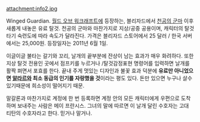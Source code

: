 attachment:info2.jpg

Winged Guardian. [[월드 오브 워크래프트]]에 등장하는, 블리자드에서 [[천공의 군마]] 이후 새롭게 내놓은 유료 탈것. 천공의 군마와 마찬가지로 지상/공중 공용이며, 캐릭터의 탈것 타기 숙련도에 따라 속도가 달라진다. 가격은 블리자드 스토어에서 25 달러 / 한국 서버에서는 25,000원. 등장일자는 2011년 6월 1일.

이글이글 불타는 갈기와 꼬리, 날개의 끝부분에 잔상이 남는 효과가 매우 화려하다. 또한 지상 탈것 전용인 곳에서 점프키를 누르거나 /탈것감정표현 명령어를 입력하면 날개를 활짝 펴면서 포효를 한다. 끝내 주게 멋있는 디자인과 불꽃 효과 덕분에 '''유료만 아니었으면 [[알라르]]와 최소 동급의 인기를 자랑했을 것'''이라는 평도 있다. 돈만 있으면 누구나 살수 있기때문에 희소성이 떨어지기 때문.

말갈론과 마찬가지로 계정에 한 번 등록하면 계정 안의 모든 캐릭터에게 우편으로 도착하며 보내주는 사람은 메이 프란시스. 그녀의 말에 따르면 이 날개 달린 수호자는 고대 티탄의 수호자라고 한다. 믿거나 말거나.
